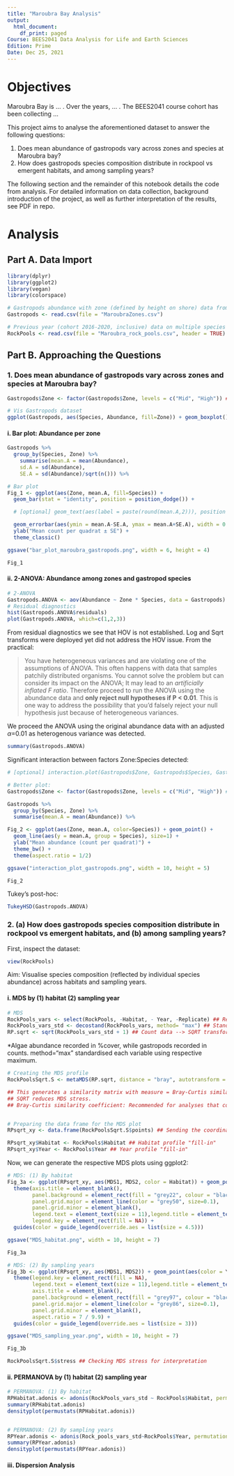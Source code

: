 ```yaml
---
title: "Maroubra Bay Analysis"
output:
  html_document:
    df_print: paged
Course: BEES2041 Data Analysis for Life and Earth Sciences
Edition: Prime
Date: Dec 25, 2021
---
```

# Objectives

Maroubra Bay is ... . Over the years, ... . The BEES2041 course cohort has been collecting ...

This project aims to analyse the aforementioned dataset to answer the following questions:

  1. Does mean abundance of gastropods vary across zones and species at Maroubra bay?
  2. How does gastropods species composition distribute in rockpool vs emergent habitats, and among sampling years?

The following section and the remainder of this notebook details the code from analysis. For detailed information on data collection, background introduction of the project, as well as further interpretation of the results, see PDF in repo.

# Analysis
## Part A. Data Import
```r
library(dplyr)
library(ggplot2)
library(vegan)
library(colorspace)
```

```r
# Gastropods abundance with zone (defined by height on shore) data from Spring 2021, sampled from Maroubra Bay, NSW
Gastropods <- read.csv(file = "MaroubraZones.csv")

# Previous year (cohort 2016-2020, inclusive) data on multiple species composition at Maroubra Bay, NSW
RockPools <- read.csv(file = "Maroubra_rock_pools.csv", header = TRUE)
```

## Part B. Approaching the Questions
### 1. Does mean abundance of gastropods vary across zones and species at Maroubra bay?
```r
Gastropods$Zone <- factor(Gastropods$Zone, levels = c("Mid", "High")) ## stops ordering in alphabet. Instead, in our designated order

# Vis Gastropods dataset
ggplot(Gastropods, aes(Species, Abundance, fill=Zone)) + geom_boxplot() + theme_bw()
```
#### i. Bar plot: Abundance per zone
```r
Gastropods %>%
  group_by(Species, Zone) %>%
    summarise(mean.A = mean(Abundance),
    sd.A = sd(Abundance),
    SE.A = sd(Abundance)/sqrt(n())) %>%

# Bar plot
Fig_1 <- ggplot(aes(Zone, mean.A, fill=Species)) +
  geom_bar(stat = "identity", position = position_dodge()) +

  # [optional] geom_text(aes(label = paste(round(mean.A,2))), position = position_dodge(0.9), vjust =-0.6, hjust=-0.6, size = 3.5) + ## labels mean data on top of bar

  geom_errorbar(aes(ymin = mean.A-SE.A, ymax = mean.A+SE.A), width = 0.3, position = position_dodge(0.9)) +
  ylab("Mean count per quadrat ± SE") +
  theme_classic()

ggsave("bar_plot_maroubra_gastropods.png", width = 6, height = 4)

Fig_1
```
#### ii. 2-ANOVA: Abundance among zones and gastropod species
```r
# 2-ANOVA
Gastropods.ANOVA <- aov(Abundance ~ Zone * Species, data = Gastropods)
# Residual diagnostics
hist(Gastropods.ANOVA$residuals)
plot(Gastropods.ANOVA, which=c(1,2,3))
```

From residual diagnostics we see that HOV is not established. Log and Sqrt transforms were deployed yet did not address the HOV issue.
From the practical:

> You have heterogeneous variances and are violating one of the assumptions of ANOVA. This often happens with data that samples patchily distributed organisms.
  You cannot solve the problem but can consider its impact on the ANOVA; It may lead to an *artificially inflated F ratio*. Therefore proceed to run the ANOVA using the abundance data and **only reject null hypotheses if P < 0.01**. This is one way to address the possibility that you’d falsely reject your null hypothesis just because of heterogeneous variances.

We proceed the ANOVA using the original abundance data with an adjusted $\alpha$=0.01 as heterogenous variance was detected.

```r
summary(Gastropods.ANOVA)
```

Significant interaction between factors Zone:Species detected:
```r
# [optional] interaction.plot(Gastropods$Zone, Gastropods$Species, Gastropods$Abundance)

# Better plot:
Gastropods$Zone <- factor(Gastropods$Zone, levels = c("Mid", "High")) # Mid -> High, consistent with the bar plot

Gastropods %>%
  group_by(Species, Zone) %>%
  summarise(mean.A = mean(Abundance)) %>%

Fig_2 <- ggplot(aes(Zone, mean.A, color=Species)) + geom_point() +
  geom_line(aes(y = mean.A, group = Species), size=1) +
  ylab("Mean abundance (count per quadrat)") +
  theme_bw() +
  theme(aspect.ratio = 1/2)

ggsave("interaction_plot_gastropods.png", width = 10, height = 5)

Fig_2
```

Tukey's post-hoc:
```r
TukeyHSD(Gastropods.ANOVA)
```

### 2. (a) How does gastropods species composition distribute in rockpool vs emergent habitats, and (b) among sampling years?

First, inspect the dataset:
```r
view(RockPools)
```

Aim: Visualise species composition (reflected by individual species abundance) across habitats and sampling years.

#### i. MDS by (1) habitat (2) sampling year
```r
# MDS
RockPools_vars <- select(RockPools, -Habitat, - Year, -Replicate) ## Removing non-abundance data to form the key-variable matrix
RockPools_vars_std <- decostand(RockPools_vars, method= "max") ## Standardisation*
RP.sqrt <- sqrt(RockPools_vars_std + 1) ## Count data --> SQRT transform
```

*Algae abundance recorded in %cover, while gastropods recorded in counts. method="max" standardised each variable using respective maximum.

```r
# Creating the MDS profile
RockPoolsSqrt.S <- metaMDS(RP.sqrt, distance = "bray", autotransform = FALSE, trace=FALSE)

## This generates a similarity matrix with measure = Bray-Curtis similarity transform. Basis = standardised multivariable mtx we created previously.
## SQRT reduces MDS stress.
## Bray-Curtis similarity coefficient: Recommended for analyses that contrast the species composition of community data sets.


# Preparing the data frame for the MDS plot
RPsqrt_xy <- data.frame(RockPoolsSqrt.S$points) ## Sending the coordinates in MDS profile to new df

RPsqrt_xy$Habitat <- RockPools$Habitat ## Habitat profile "fill-in"
RPsqrt_xy$Year <- RockPools$Year ## Year profile "fill-in"
```

Now, we can generate the respective MDS plots using ggplot2:

```r
# MDS: (1) By habitat
Fig_3a <- ggplot(RPsqrt_xy, aes(MDS1, MDS2, color = Habitat)) + geom_point() +
  theme(axis.title = element_blank(),
        panel.background = element_rect(fill = "grey22", colour = "black", size = 1),
        panel.grid.major = element_line(color = "grey50", size=0.1),
        panel.grid.minor = element_blank(),
        legend.text = element_text(size = 11),legend.title = element_text(size = 14),
        legend.key = element_rect(fill = NA)) +
  guides(color = guide_legend(override.aes = list(size = 4.5)))

ggsave("MDS_habitat.png", width = 10, height = 7)

Fig_3a

# MDS: (2) By sampling years
Fig_3b <- ggplot(RPsqrt_xy, aes(MDS1, MDS2)) + geom_point(aes(color = Year)) +
  theme(legend.key = element_rect(fill = NA),
        legend.text = element_text(size = 11),legend.title = element_text(size = 14),
        axis.title = element_blank(),
        panel.background = element_rect(fill = "grey97", colour = "black", size = 1),
        panel.grid.major = element_line(color = "grey86", size=0.1),
        panel.grid.minor = element_blank(),
        aspect.ratio = 7 / 9.9) +
  guides(color = guide_legend(override.aes = list(size = 3)))

ggsave("MDS_sampling_year.png", width = 10, height = 7)

Fig_3b

RockPoolsSqrt.S$stress ## Checking MDS stress for interpretation
```
#### ii. PERMANOVA by (1) habitat (2) sampling year
```r
# PERMANOVA: (1) By habitat
RPHabitat.adonis <- adonis(RockPools_vars_std ~ RockPools$Habitat, permutations = 999, method = "bray")
summary(RPHabitat.adonis)
densityplot(permustats(RPHabitat.adonis))


# PERMANOVA: (2) By sampling years
RPYear.adonis <- adonis(Rock_pools_vars_std~RockPools$Year, permutations = 999, method = "bray")
summary(RPYear.adonis)
densityplot(permustats(RPYear.adonis))
```
#### iii. Dispersion Analysis
```r





```
